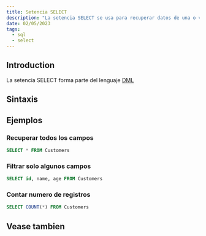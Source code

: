 ```yaml
---
title: Setencia SELECT
description: "La setencia SELECT se usa para recuperar datos de una o varias tablas"
date: 02/05/2023
tags:
  - sql
  - select
---
```


## Introduction

La setencia SELECT forma parte del lenguaje [DML](/guides/conceptos-basicos-de-sql#dml-lenguaje-de-manipulación-de-datos)

## Sintaxis

## Ejemplos
### Recuperar todos los campos
```sql
SELECT * FROM Customers
```
### Filtrar solo algunos campos
```sql
SELECT id, name, age FROM Customers
```

### Contar numero de registros
```sql
SELECT COUNT(*) FROM Customers
```
## Vease tambien
